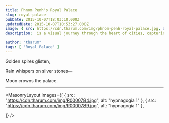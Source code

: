 ```yaml
---
title: Phnom Penh's Royal Palace
slug: royal-palace
pubDate: 2015-10-07T18:03:10.000Z
updatedDate: 2015-10-07T10:53:27.000Z
image: { src: https://cdn.tharum.com/img/phnom-penh-royal-palace.jpg, alt: Old City 5, positionx: 75%, positiony: 0% }
description:  is a visual journey through the heart of cities, capturing the everyday rhythm, resilience, and raw beauty found on its bustling streets.

author: "tharum"
tags: [ 'Royal Palace' ]
---
```


Golden spires glisten,

Rain whispers on silver stones—

Moon crowns the palace.

---

<MasonryLayout images={[
    { src: "https://cdn.tharum.com/img/R0000784.jpg", alt: "hypnagogia 1" },
    { src: "https://cdn.tharum.com/img/R0000789.jpg", alt: "hypnagogia 1" },

]} />


